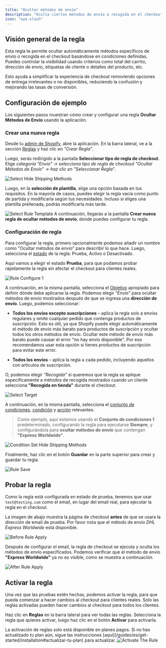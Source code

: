 ```yaml
---
title: "Ocultar métodos de envío"
description: "Oculta ciertos métodos de envío o recogida en el checkout bajo condiciones dadas."
icon: "eye-slash"
---
```


## Visión general de la regla

Esta regla te permite ocultar automáticamente métodos específicos de envío o recogida en el checkout basándose en condiciones definidas. Puedes controlar la visibilidad usando criterios como total del carrito, dirección de envío, etiquetas de cliente o detalles del producto, etc.

Esto ayuda a simplificar la experiencia de checkout removiendo opciones de entrega irrelevantes o no disponibles, reduciendo la confusión y mejorando las tasas de conversión.

## Configuración de ejemplo

Los siguientes pasos muestran cómo crear y configurar una regla **Ocultar Métodos de Envío** usando la aplicación.

### Crear una nueva regla

Desde tu [admin de Shopify](/guides/es/get-started/installation#ir-a-la-aplicación), abre la aplicación. En la barra lateral, ve a la sección [Reglas](/guides/es/get-started/quickstart#crear-una-regla-de-ejemplo) y haz clic en _"Crear Regla"_.

Luego, serás redirigido a la pantalla **Seleccionar tipo de regla de checkout**. Elige _categoría "Envío" → selecciona tipo de regla de checkout "Ocultar Métodos de Envío" → haz clic en "Seleccionar Regla"_.

<img
  src="/images/essentials/shipping/select-hide-shipping-methods.webp"
  alt="Select Hide Shipping Methods"
/>

Luego, en la **selección de plantilla**, elige una opción basada en tus requisitos. En la mayoría de casos, puedes elegir la regla vacía como punto de partida y modificarla según tus necesidades. Incluso si eliges una plantilla prellenada, podrás modificarla más tarde.

<img
  src="/images/essentials/shipping/select-rule-template-hide-shipping-methods.webp"
  alt="Select Rule Template"
/>
A continuación, llegarás a la pantalla **Crear nueva regla de ocultar métodos de envío**, donde
puedes configurar tu regla.

### Configuración de regla

Para configurar la regla, primero opcionalmente podemos añadir un nombre como "Ocultar métodos de envío" para describir lo que hace. Luego, selecciona el [estado](/guides/es/get-started/concepts#estado) de la regla: Prueba, Activo o Desactivado.

Aquí vamos a elegir el estado **Prueba**, para que podamos probar rápidamente la regla sin afectar el checkout para clientes reales.

<img
  src="/images/essentials/shipping/rule-configure-1-hide-shipping-methods.webp"
  alt="Rule Configure 1"
/>

A continuación, en la misma pantalla, selecciona el [Objetivo](/guides/es/get-started/concepts#objetivo) apropiado para definir dónde debe aplicarse la regla. Podemos elegir _"Envío"_ para ocultar métodos de envío mostrados después de que se ingresa una **dirección de envío**. Luego, podemos seleccionar:

- **Todos los envíos excepto suscripciones** – aplica la regla solo a envíos regulares y omite cualquier pedido que contenga productos de suscripción. Esto es útil, ya que Shopify puede elegir automáticamente el método de envío más barato para productos de suscripción y ocultar todos los otros métodos de envío. Ocultar este método de envío más barato puede causar el error "no hay envío disponible". Por eso recomendamos usar esta opción si tienes productos de suscripción para evitar este error.

- **Todos los envíos** – aplica la regla a cada pedido, incluyendo aquellos con artículos de suscripción.

O, podemos elegir _"Recogida"_ si queremos que la regla se aplique específicamente a métodos de recogida mostrados cuando un cliente selecciona **"Recogida en tienda"** durante el checkout.

<img src="/images/essentials/shipping/select-target.webp" alt="Select Target" />

A continuación, en la misma pantalla, selecciona el [conjunto de condiciones](/guides/es/get-started/concepts#conjunto-de-condiciones), [condición](/guides/es/get-started/concepts#condiciones-el-cuándo) y [acción](/guides/es/get-started/concepts#acción-el-qué) relevantes.

> Como ejemplo, aquí estamos usando el **Conjunto de condiciones 1** predeterminado, configurando la regla para ejecutarse **Siempre**, y configurándola para **ocultar métodos de envío** que contengan **"Express Worldwide"**.

<img
  src="/images/essentials/shipping/condition-set-hide-shipping-methods.webp"
  alt="Condition Set Hide Shipping Methods"
/>

Finalmente, haz clic en el botón <b>Guardar</b> en la parte superior para crear y guardar tu regla.

<img src="/images/shared/save-rule.webp" alt="Rule Save" />

## Probar la regla

Como la regla está configurada en estado de prueba, tenemos que usar `test@testing.com` como el email, en lugar del email real, para ejecutar la regla en el checkout.

<Warning>
  La imagen de abajo muestra la página de checkout <b>antes</b> de que se usara la dirección de email
  de prueba. Por favor nota que el método de envío <i>DHL Express Worldwide</i>
  está disponible.
</Warning>

<img
  src="/images/essentials/shipping/before-rule-apply-shipping-methods.webp"
  alt="Before Rule Apply"
/>

Después de configurar el email, la regla de checkout se ejecuta y oculta los métodos de envío especificados. Podemos verificar que el método de envío **"Express Worldwide"** ya no es visible, como se muestra a continuación.

<img
  src="/images/essentials/shipping/after-rule-apply-hide-shipping-methods.webp"
  alt="After Rule Apply"
/>

## Activar la regla

Una vez que las pruebas estén hechas, podemos activar la regla, para que pueda comenzar a hacer cambios al checkout para clientes reales. Solo las reglas activadas pueden hacer cambios al checkout para todos los clientes.

Haz clic en **Reglas** en la barra lateral para ver todas las reglas. Selecciona la regla que quieres activar, luego haz clic en el botón **Activar** para activarla.

<Warning>
  La activación de reglas solo está disponible en planes pagos. Si no has actualizado tu
  plan aún, sigue las instrucciones
  [aquí](/guides/es/get-started/installation#actualizar-tu-plan) para actualizar.
</Warning>
<img
  src="/images/essentials/shipping/activate-the-rule-hide-shipping-methods.webp"
  alt="Activate The Rule"
/>
